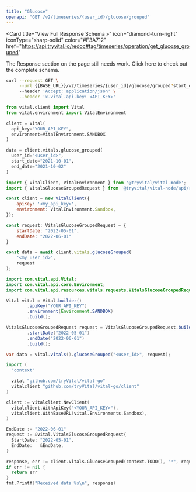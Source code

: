 ```yaml
---
title: "Glucose"
openapi: "GET /v2/timeseries/{user_id}/glucose/grouped"
---
```


<Card
  title="View Full Response Schema »"
  icon="diamond-turn-right"
  iconType="sharp-solid"
  color="#F3A712"
  href="https://api.tryvital.io/redoc#tag/timeseries/operation/get_glucose_grouped"
>
  The Response section on the page still needs work. Click here to check out the complete schema.
</Card>

<RequestExample>

```bash cURL
curl --request GET \
     --url {{BASE_URL}}/v2/timeseries/{user_id}/glucose/grouped?start_date={{START_DATE}}&end_date={{END_DATE}} \
     --header 'Accept: application/json' \
     --header 'x-vital-api-key: <API_KEY>'
```

```python Python
from vital.client import Vital
from vital.environment import VitalEnvironment

client = Vital(
  api_key="YOUR_API_KEY",
  environment=VitalEnvironment.SANDBOX
)

data = client.vitals.glucose_grouped(
  user_id="<user_id>", 
  start_date="2021-10-01", 
  end_date="2021-10-02"
)
```

```javascript Node
import { VitalClient, VitalEnvironment } from '@tryvital/vital-node';
import { VitalsGlucoseGroupedRequest } from '@tryvital/vital-node/api/resources/vitals';

const client = new VitalClient({
    apiKey: '<my_api_key>',
    environment: VitalEnvironment.Sandbox,
});

const request: VitalsGlucoseGroupedRequest = {
    startDate: "2022-05-01",
    endDate: "2022-06-01"
}

const data = await client.vitals.glucoseGrouped(
    '<my_user_id>',
    request
);
```

```java Java
import com.vital.api.Vital;
import com.vital.api.core.Environment;
import com.vital.api.resources.vitals.requests.VitalsGlucoseGroupedRequest;

Vital vital = Vital.builder()
        .apiKey("YOUR_API_KEY")
        .environment(Environment.SANDBOX)
        .build();

VitalsGlucoseGroupedRequest request = VitalsGlucoseGroupedRequest.builder()
        .startDate("2022-05-01")
        .endDate("2022-06-01")
        .build();

var data = vital.vitals().glucoseGrouped("<user_id>", request);
```

```go Go
import (
  "context"

  vital "github.com/tryVital/vital-go"
  vitalclient "github.com/tryVital/vital-go/client"
)

client := vitalclient.NewClient(
  vitalclient.WithApiKey("<YOUR_API_KEY>"),
  vitalclient.WithBaseURL(vital.Environments.Sandbox),
)

EndDate := "2022-06-01"
request := &vital.VitalsGlucoseGroupedRequest{
  StartDate: "2022-05-01",
  EndDate:   &EndDate,
}

response, err := client.Vitals.GlucoseGrouped(context.TODO(), "*", request)
if err != nil {
  return err
}
fmt.Printf("Received data %s\n", response)
```

</RequestExample>

